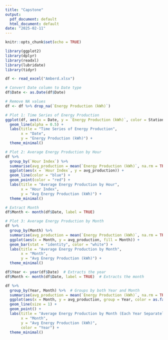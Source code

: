 ```yaml
---
title: "Capstone"
output:
  pdf_document: default
  html_document: default
date: "2025-02-11"
---
```


```r
knitr::opts_chunk$set(echo = TRUE)
```

```r
library(ggplot2)
library(dplyr)
library(readxl)
library(lubridate)
library(tidyr)
```

```r
df <- read_excel("Amberd.xlsx")

# Convert Date column to Date type
df$Date <- as.Date(df$Date)

# Remove NA values
df <- df %>% drop_na(`Energy Production (kWh)`)
```

```r
# Plot 1: Time Series of Energy Production
ggplot(df, aes(x = Date, y = `Energy Production (kWh)`, color = Station)) +
  geom_line(alpha = 0.5) +
  labs(title = "Time Series of Energy Production",
       x = "Date",
       y = "Energy Production (kWh)") +
  theme_minimal()
```

```r
# Plot 2: Average Energy Production by Hour
df %>% 
  group_by(`Hour Index`) %>% 
  summarise(avg_production = mean(`Energy Production (kWh)`, na.rm = TRUE)) %>% 
  ggplot(aes(x = `Hour Index`, y = avg_production)) +
  geom_line(color = "blue") +
  geom_point(color = "red") +
  labs(title = "Average Energy Production by Hour",
       x = "Hour Index",
       y = "Avg Energy Production (kWh)") +
  theme_minimal()
```

```r
# Extract Month
df$Month <- month(df$Date, label = TRUE)

# Plot 3: Average Energy Production by Month
df %>% 
  group_by(Month) %>% 
  summarise(avg_production = mean(`Energy Production (kWh)`, na.rm = TRUE)) %>% 
  ggplot(aes(x = Month, y = avg_production, fill = Month)) +
  geom_bar(stat = "identity", color = "white") +
  labs(title = "Average Energy Production by Month",
       x = "Month",
       y = "Avg Energy Production (kWh)") +
  theme_minimal()
```


```r
df$Year <- year(df$Date)  # Extracts the year
df$Month <- month(df$Date, label = TRUE)  # Extracts the month

df %>%
  group_by(Year, Month) %>%  # Groups by both Year and Month
  summarise(avg_production = mean(`Energy Production (kWh)`, na.rm = TRUE)) %>%
  ggplot(aes(x = Month, y = avg_production, group = Year, color = as.factor(Year))) +
  geom_line(size = 1) +  
  geom_point() +  
  labs(title = "Average Energy Production by Month (Each Year Separately)",
       x = "Month",
       y = "Avg Energy Production (kWh)",
       color = "Year") +
  theme_minimal()

```

```r

```


